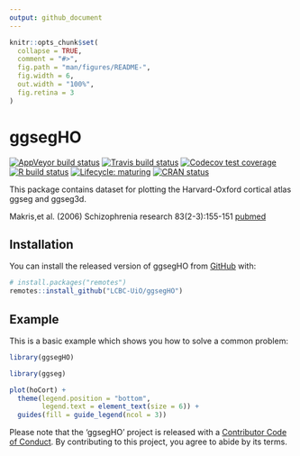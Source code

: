```yaml
---
output: github_document
---
```


<!-- README.md is generated from README.Rmd. Please edit that file -->

```r
knitr::opts_chunk$set(
  collapse = TRUE,
  comment = "#>",
  fig.path = "man/figures/README-",
  fig.width = 6,
  out.width = "100%",
  fig.retina = 3
)
```

# ggsegHO

<!-- badges: start -->
[![AppVeyor build status](https://ci.appveyor.com/api/projects/status/github/LCBC-UiO/ggsegHO?branch=master&svg=true)](https://ci.appveyor.com/project/LCBC-UiO/ggsegHO)
[![Travis build status](https://travis-ci.com/LCBC-UiO/ggsegHO.svg?branch=master)](https://travis-ci.com/LCBC-UiO/ggsegHO)
[![Codecov test coverage](https://codecov.io/gh/LCBC-UiO/ggsegHO/branch/master/graph/badge.svg)](https://codecov.io/gh/LCBC-UiO/ggsegHO?branch=master)
[![R build status](https://github.com/LCBC-UiO/ggsegHO/workflows/R-CMD-check/badge.svg)](https://github.com/LCBC-UiO/ggsegHO/actions)
[![Lifecycle: maturing](https://img.shields.io/badge/lifecycle-maturing-blue.svg)](https://www.tidyverse.org/lifecycle/#maturing)
[![CRAN status](https://www.r-pkg.org/badges/version/ggsegHO)](https://CRAN.R-project.org/package=ggsegHO)
<!-- badges: end -->


This package contains dataset for plotting the Harvard-Oxford cortical atlas ggseg and ggseg3d. 

Makris,et al. (2006) Schizophrenia research 83(2-3):155-151
[pubmed](https://doi.org/10.1016/j.schres.2005.11.020)

## Installation

You can install the released version of ggsegHO  from [GitHub](https://github.com/) with:

``` r
# install.packages("remotes")
remotes::install_github("LCBC-UiO/ggsegHO")
```

## Example

This is a basic example which shows you how to solve a common problem:
```r
library(ggsegHO)
```

```r
library(ggseg)

plot(hoCort) +
  theme(legend.position = "bottom",
        legend.text = element_text(size = 6)) +
  guides(fill = guide_legend(ncol = 3))
```

<!-- ```{r "noneval", eval=FALSE} -->
<!-- library(ggseg3d) -->

<!-- ggseg3d(atlas = desterieux_3d) %>%  -->
<!--   pan_camera("right lateral") -->
<!-- ``` -->

<!-- ```{r "orca", include=FALSE} -->
<!-- library(ggseg3d) -->

<!-- p <- ggseg3d(atlas = desterieux_3d) %>% -->
<!--   pan_camera("right lateral") %>% -->
<!--   plotly::add_annotations( text="Screen capture", -->
<!--                   legendtitle=TRUE, showarrow=FALSE, -->
<!--                   font = list(color = "#000000b4", -->
<!--                               family = 'sans serif', -->
<!--                               size = 50)) -->
<!-- plotly::orca(p, "man/figures/README-3d-plot.png") -->
<!-- ``` -->

<!-- ```{r "incl", echo=FALSE} -->
<!-- knitr::include_graphics("man/figures/README-3d-plot.png") -->
<!-- ``` -->

Please note that the 'ggsegHO' project is released with a
[Contributor Code of Conduct](CODE_OF_CONDUCT.md).
By contributing to this project, you agree to abide by its terms.
